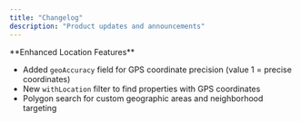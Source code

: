 ```yaml
---
title: "Changelog"
description: "Product updates and announcements"
---
```

<Update label="July 2025">
  **Enhanced Location Features**

  - Added `geoAccuracy` field for GPS coordinate precision (value 1 = precise coordinates)
  - New `withLocation` filter to find properties with GPS coordinates
  - Polygon search for custom geographic areas and neighborhood targeting
</Update>